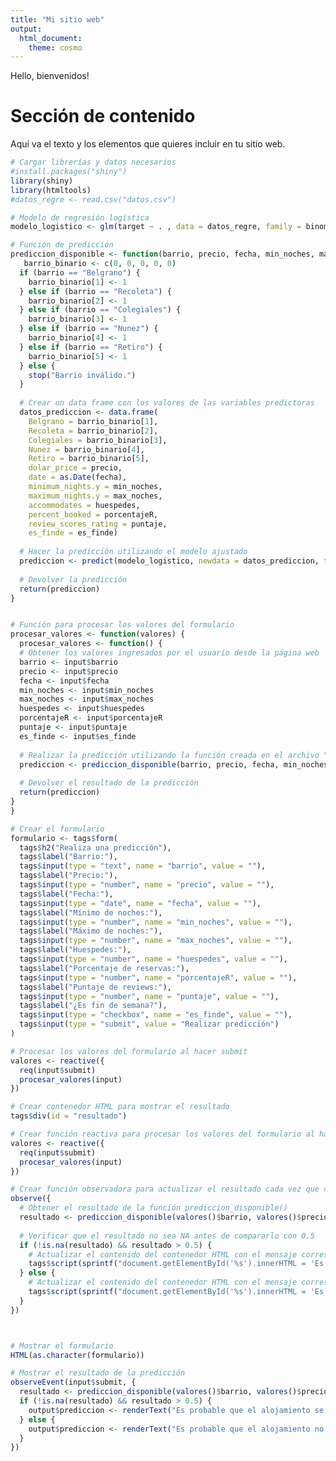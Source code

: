 ```yaml
---
title: "Mi sitio web"
output: 
  html_document:
    theme: cosmo
---
```


Hello, bienvenidos!

# Sección de contenido

Aquí va el texto y los elementos que quieres incluir en tu sitio web.

```r
# Cargar librerías y datos necesarios
#install.packages("shiny")
library(shiny)
library(htmltools)
#datos_regre <- read.csv("datos.csv")

# Modelo de regresión logística
modelo_logistico <- glm(target ~ . , data = datos_regre, family = binomial)

# Función de predicción
prediccion_disponible <- function(barrio, precio, fecha, min_noches, max_noches, huespedes, porcentajeR, puntaje, es_finde) {
   barrio_binario <- c(0, 0, 0, 0, 0)
  if (barrio == "Belgrano") {
    barrio_binario[1] <- 1
  } else if (barrio == "Recoleta") {
    barrio_binario[2] <- 1
  } else if (barrio == "Colegiales") {
    barrio_binario[3] <- 1
  } else if (barrio == "Nunez") {
    barrio_binario[4] <- 1
  } else if (barrio == "Retiro") {
    barrio_binario[5] <- 1
  } else {
    stop("Barrio inválido.")
  }
  
  # Crear un data frame con los valores de las variables predictoras
  datos_prediccion <- data.frame(
    Belgrano = barrio_binario[1],
    Recoleta = barrio_binario[2],
    Colegiales = barrio_binario[3],
    Nunez = barrio_binario[4],
    Retiro = barrio_binario[5],
    dolar_price = precio,
    date = as.Date(fecha),
    minimum_nights.y = min_noches,
    maximum_nights.y = max_noches,
    accommodates = huespedes,
    percent_booked = porcentajeR,
    review_scores_rating = puntaje,
    es_finde = es_finde)
  
  # Hacer la predicción utilizando el modelo ajustado
  prediccion <- predict(modelo_logistico, newdata = datos_prediccion, type = "response")
  
  # Devolver la predicción
  return(prediccion)
}


# Función para procesar los valores del formulario
procesar_valores <- function(valores) {
  procesar_valores <- function() {
  # Obtener los valores ingresados por el usuario desde la página web
  barrio <- input$barrio
  precio <- input$precio
  fecha <- input$fecha
  min_noches <- input$min_noches
  max_noches <- input$max_noches
  huespedes <- input$huespedes
  porcentajeR <- input$porcentajeR
  puntaje <- input$puntaje
  es_finde <- input$es_finde
  
  # Realizar la predicción utilizando la función creada en el archivo "modelos.R"
  prediccion <- prediccion_disponible(barrio, precio, fecha, min_noches, max_noches, huespedes, porcentajeR, puntaje, es_finde)
  
  # Devolver el resultado de la predicción
  return(prediccion)
}
}

# Crear el formulario
formulario <- tags$form(
  tags$h2("Realiza una predicción"),
  tags$label("Barrio:"),
  tags$input(type = "text", name = "barrio", value = ""),
  tags$label("Precio:"),
  tags$input(type = "number", name = "precio", value = ""),
  tags$label("Fecha:"),
  tags$input(type = "date", name = "fecha", value = ""),
  tags$label("Mínimo de noches:"),
  tags$input(type = "number", name = "min_noches", value = ""),
  tags$label("Máximo de noches:"),
  tags$input(type = "number", name = "max_noches", value = ""),
  tags$label("Huespedes:"),
  tags$input(type = "number", name = "huespedes", value = ""),
  tags$label("Porcentaje de reservas:"),
  tags$input(type = "number", name = "porcentajeR", value = ""),
  tags$label("Puntaje de reviews:"),
  tags$input(type = "number", name = "puntaje", value = ""),
  tags$label("¿Es fin de semana?"),
  tags$input(type = "checkbox", name = "es_finde", value = ""),
  tags$input(type = "submit", value = "Realizar predicción")
)

# Procesar los valores del formulario al hacer submit
valores <- reactive({
  req(input$submit)
  procesar_valores(input)
})

# Crear contenedor HTML para mostrar el resultado
tags$div(id = "resultado")

# Crear función reactiva para procesar los valores del formulario al hacer submit
valores <- reactive({
  req(input$submit)
  procesar_valores(input)
})

# Crear función observadora para actualizar el resultado cada vez que cambian los valores de entrada
observe({
  # Obtener el resultado de la función prediccion_disponible()
  resultado <- prediccion_disponible(valores()$barrio, valores()$precio, valores()$fecha, valores()$min_noches, valores()$max_noches, valores()$huespedes, valores()$porcentajeR, valores()$puntaje, valores()$es_finde)
  
  # Verificar que el resultado no sea NA antes de compararlo con 0.5
  if (!is.na(resultado) && resultado > 0.5) {
    # Actualizar el contenido del contenedor HTML con el mensaje correspondiente
    tags$script(sprintf("document.getElementById('%s').innerHTML = 'Es probable que el alojamiento se reserve'", "resultado"))
  } else {
    # Actualizar el contenido del contenedor HTML con el mensaje correspondiente
    tags$script(sprintf("document.getElementById('%s').innerHTML = 'Es probable que el alojamiento no se reserve'", "resultado"))
  }
})



# Mostrar el formulario
HTML(as.character(formulario))

# Mostrar el resultado de la predicción
observeEvent(input$submit, {
  resultado <- prediccion_disponible(valores()$barrio, valores()$precio, valores()$fecha, valores()$min_noches, valores()$max_noches, valores()$huespedes, valores()$porcentajeR, valores()$puntaje, valores()$es_finde)
  if (!is.na(resultado) && resultado > 0.5) {
    output$prediccion <- renderText("Es probable que el alojamiento se reserve")
  } else {
    output$prediccion <- renderText("Es probable que el alojamiento no se reserve")
  }
})

```

